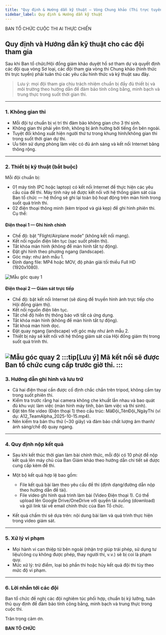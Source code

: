 ```yaml
---
title: "Quy định & Hướng dẫn kỹ thuật — Vòng Chung khảo (Thi trực tuyến)"
sidebar_label: Quy định & Hướng dẫn kỹ thuật
---
```


BAN TỔ CHỨC CUỘC THI AI THỰC CHIẾN

## Quy định và Hướng dẫn kỹ thuật cho các đội tham gia

Sau khi Ban tổ chức/Hội đồng giám khảo duyệt hồ sơ tham dự và quyết định các đội qua vòng Sơ loại, các đội tham gia vòng thi Chung khảo (hình thức thi trực tuyến) phải tuân thủ các yêu cầu hình thức và kỹ thuật sau đây.

> Lưu ý: mọi đội tham gia chịu trách nhiệm chuẩn bị đầy đủ thiết bị và môi trường theo hướng dẫn để đảm bảo tính công bằng, minh bạch và trung thực trong suốt thời gian thi.

---

### 1. Không gian thi

- Mỗi đội tự chuẩn bị vị trí thi đảm bảo không gian cho 3 thí sinh.
- Không gian thi phải yên tĩnh, không bị ảnh hưởng bởi tiếng ồn bên ngoài.
- Tuyệt đối không xuất hiện người thứ tư trong khung hình/không gian thi trong suốt thời gian dự thi.
- Ưu tiên sử dụng phòng làm việc có đủ ánh sáng và kết nối Internet băng thông rộng.

---

### 2. Thiết bị kỹ thuật (bắt buộc)

Mỗi đội chuẩn bị:

- 01 máy tính (PC hoặc laptop) có kết nối Internet để thực hiện các yêu cầu của đề thi. Máy tính này sẽ được kết nối với hệ thống giám sát của Ban tổ chức — hệ thống sẽ ghi lại toàn bộ hoạt động trên màn hình trong suốt quá trình thi.
- 02 điện thoại thông minh (kèm tripod và giá kẹp) để ghi hình phiên thi. Cụ thể:

#### Điện thoại 1 — Ghi hình chính

- Chế độ: bật "Flight/Airplane mode" (không kết nối mạng).
- Kết nối nguồn điện liên tục (sạc suốt phiên thi).
- Tắt khóa màn hình (không để màn hình tắt tự động).
- Đặt ghi hình theo phương ngang (landscape).
- Góc máy: như ảnh mẫu 1.
- Định dạng file: MP4 hoặc MOV, độ phân giải tối thiểu Full HD (1920x1080).

![Mẫu góc quay 1](/img/technical_setup/sample_1.png)

#### Điện thoại 2 — Giám sát trực tiếp

- Chế độ: bật kết nối Internet (sẽ dùng để truyền hình ảnh trực tiếp cho Hội đồng giám thị).
- Kết nối nguồn điện liên tục.
- Tắt chế độ hiển thị thông báo với tất cả ứng dụng.
- Tắt khóa màn hình (không để màn hình tắt tự động).
- Tắt khoá màn hình dọc.
- Đặt quay ngang (landscape) với góc máy như ảnh mẫu 2.
- Thiết bị này sẽ kết nối với hệ thống giám sát của Hội đồng giám thị trong suốt quá trình thi. 

![Mẫu góc quay 2](/img/technical_setup/sample_2.png)
:::tip[Lưu ý]
Mã kết nối sẽ được Ban tổ chức cung cấp trước giờ thi.
:::
---

### 3. Hướng dẫn ghi hình và lưu trữ

- Cả hai điện thoại cần được cố định chắc chắn trên tripod, không cầm tay trong suốt phiên thi.
- Kiểm tra trước rằng hai camera không che khuất lẫn nhau và bao quát đủ khu vực làm việc (màn hình máy tính, bàn làm việc và thí sinh).
- Đặt tên file video (Điện thoại 1) theo cấu trúc: MãĐội_TênĐội_NgàyThi (ví dụ: A12_TeamAlpha_2025-10-15.mp4).
- Nên kiểm tra bản thu thử (~30 giây) và đảm bảo chất lượng âm thanh/ánh sáng/chế độ quay ngang.

---

### 4. Quy định nộp kết quả

- Sau khi kết thúc thời gian làm bài chính thức, mỗi đội có 10 phút để nộp kết quả lên máy chủ của Ban Giám khảo theo hướng dẫn chi tiết sẽ được cung cấp kèm đề thi.
- Một bộ kết quả hợp lệ bao gồm:
	- File kết quả bài làm theo yêu cầu đề thi (định dạng/đường dẫn nộp theo hướng dẫn đề tài).
	- File video ghi hình quá trình làm bài (Video Điện thoại 1). Có thể upload lên Google Drive/OneDrive với quyền tải xuống (download) và gửi link tải về email chính thức của Ban Tổ chức.

- Kết quả chấm thi sẽ dựa trên: nội dung bài làm và quá trình thực hiện trong video giám sát.

---

### 5. Xử lý vi phạm

- Mọi hành vi can thiệp từ bên ngoài (nhận trợ giúp trái phép, sử dụng tư liệu/công cụ không được phép, thay người thi, v.v.) sẽ bị coi là phạm quy.
- Mức xử lý: trừ điểm, loại bỏ phần thi hoặc hủy kết quả đội thi tùy theo mức độ vi phạm.

---

### 6. Lời nhắn tới các đội

Ban tổ chức đề nghị các đội nghiêm túc phối hợp, chuẩn bị kỹ lưỡng, tuân thủ quy định để đảm bảo tính công bằng, minh bạch và trung thực trong cuộc thi.

Trân trọng cảm ơn.

**BAN TỔ CHỨC**
